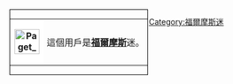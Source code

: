 <div style="float: left; border:solid black 1px; margin: 2px;">
{| cellspacing="0" style="width: 238px; background: lightyellow;"
| style="width: 45px; height: 45px; background: white; text-align: center; font-size: {{{5|{{{id-s|14}}}}}}pt; color: {{{id-fc|black}}};" | '''[[File:Paget holmes.png|45px]]'''
| style="font-size: {{{info-s|10}}}pt; padding: 4pt; line-height: 1.25em; color: {{{info-fc|black}}};" | 這個用戶是'''[[夏洛克·福爾摩斯|福爾摩斯]]'''迷。
|}</div>
[[Category:福爾摩斯迷]]